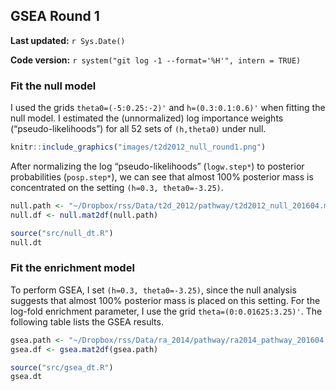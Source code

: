 ## GSEA Round 1 {#t2d2012-1}

**Last updated:** `r Sys.Date()`

**Code version:** `r system("git log -1 --format='%H'", intern = TRUE)`

### Fit the null model

I used the grids `theta0=(-5:0.25:-2)'` and `h=(0.3:0.1:0.6)'` when fitting the null model. I estimated the (unnormalized) log importance weights ("pseudo-likelihoods") for all 52 sets of `(h,theta0)` under null.

```r
knitr::include_graphics("images/t2d2012_null_round1.png")
```

After normalizing the log "pseudo-likelihoods" (`logw.step*`) to posterior probabilities (`posp.step*`), we can see that almost 100% posterior mass is concentrated on the setting `(h=0.3, theta0=-3.25)`.
```r
null.path <- "~/Dropbox/rss/Data/t2d_2012/pathway/t2d2012_null_201604.mat"
null.df <- null.mat2df(null.path)
```

```r
source("src/null_dt.R")
null.dt
```

### Fit the enrichment model

To perform GSEA, I set `(h=0.3, theta0=-3.25)`, since the null analysis suggests that almost 100% posterior mass is placed on this setting. For the log-fold enrichment parameter, I use the grid `theta=(0:0.01625:3.25)'`. The following table lists the GSEA results. 
```r
gsea.path <- "~/Dropbox/rss/Data/ra_2014/pathway/ra2014_pathway_201604.mat"
gsea.df <- gsea.mat2df(gsea.path) 
```

```r
source("src/gsea_dt.R")
gsea.dt
```


